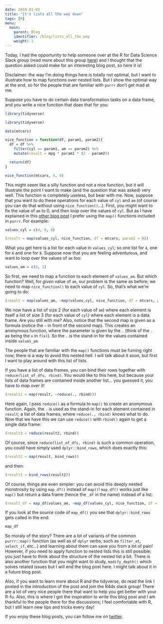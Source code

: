 ```yaml
---
date: 2018-01-03
title: "It's lists all the way down"
tags: [R]
menu:
  main:
    parent: Blog
    identifier: /blog/lists_all_the_way
    weight: 1
---
```


Today, I had the opportunity to help someone over at the R for Data Science Slack group (read more
about this group [here](https://medium.com/@kierisi/r4ds-the-next-iteration-d51e0a1b0b82)) and I
thought that the question asked could make for an interesting blog post, so here it is!

Disclaimer: the way I'm doing things here is totally not optimal, but I want to illustrate how to map
functions over nested lists. But I show the optimal way at the end, so for the people that are
familiar with `purrr` don't get mad at me.

Suppose you have to do certain data transformation tasks on a data frame, and you write a nice function
that does that for you:

```r
library(tidyverse)
```

```r
library(tidyverse)
```

```r
data(mtcars)

nice_function = function(df, param1, param2){
  df = df %>%
    filter(cyl == param1, am == param2) %>%
    mutate(result = mpg * param1 * (2 - param2))

  return(df)
}

nice_function(mtcars, 4, 0)
```

This might seem like a silly function and not a nice function, but it will illustrate the point I want
to make (and the question that was asked) very well. This function is completely useless, but bear
with me. Now, suppose that you want to do these operations for each value of `cyl` and `am` (of course
you can do that without using `nice_function()`...). First, you might want to fix the value of `am`
to 0, and then loop over the values of `cyl`. But as I have explained in this
[other blog post](http://blog.rdata.lu/post/2017-12-21-skip-errors-in-r-by-not-writing-loops/) I
prefer using the `map()` functions included in `purrr`. For example:

```r
values_cyl = c(4, 6, 8)

(result = map(values_cyl, nice_function, df = mtcars, param2 = 0))
```

What you get here is a list for each value in `values_cyl`; so one list for `4`, one for `6` and
one for `8`. Suppose now that you are feeling adventurous, and want to loop over the values of `am` too:

```r
values_am = c(0, 1)
```

So first, we need to map a function to each element of `values_am`. But which function? Well, for
*given* value of `am`, our problem is the same as before; we need to map `nice_function()` to each
value of `cyl`. So, that's what we're going to do:

```r
(result = map(values_am, ~map(values_cyl, nice_function, df = mtcars, param2 = .)))
```

We now have a list of size 2 (for each value of `am`) where each element is itself a list of size
3 (for each value of `cyl`) where each element is a data frame. Are you still with me? Also, notice
that the second map is given as a formula (notice the `~` in front of the second map). This creates
an anonymous function, where the parameter is given by the `.` (think of the `.` as being the `x`
in `f(x)`). So the `.` is the stand-in for the values contained inside `values_am`.

The people that are familiar with the `map()` functions must be fuming right now; there is a way
to avoid this nested hell. I will talk about it soon, but first I want to play around with this list of lists.

If you have a list of data frames, you can bind their rows together with `reduce(list_of_dfs, rbind)`.
You would like to this here, but because your lists of data frames are contained inside another list...
you guessed it, you have to map over it!

```r
(result2 = map(result, ~reduce(., rbind)))
```

Here again, I pass `reduce()` as a formula to `map()` to create an anonymous function. Again, the `.`
is used as the stand-in for each element contained in `result`; a list of data frames, where `reduce(., rbind)`
knows what to do. Now that we have this we can use `reduce()` with `rbind()` again to get a single
data frame:

```r
(result3 = reduce(result2, rbind))
```

Of course, since `reduce(list_of_dfs, rbind)` is such a common operation, you could have simply used
`dplyr::bind_rows`, which does exactly this:

```r
(result2 = map(result, bind_rows))
```

and then:

```r
(result3 = bind_rows(result2))
```

Of course, things are even simpler: you can avoid this deeply nested monstrosity by using `map_df()`
instead of `map()`! `map_df()` works just like `map()` but return a data frame (hence the `_df`
in the name) instead of a list:

```r
(result_df = map_df(values_am, ~map_df(values_cyl, nice_function, df = mtcars, param2 = .)))
```

If you look at the source code of `map_df()` you see that `dplyr::bind_rows` gets called in the end:

```r
map_df
```

So moraly of the story? There are a lot of variants of the common `purrr::map()` function (as well
as of `dplyr` verbs, such as `filter_at`, `select_if`, etc...) and learning about them can save you
from a lot of pain! However, if you need to apply function to nested lists this is still possible;
you just have to think about the structure of the nested list a bit. There is also another function
that you might want to study, `modify_depth()` which solves related issues but I will end the
blog post here. I might talk about it in a future blog post.

Also, if you want to learn more about R and the tidyverse, do read the link I posted in the introduction
of the post and join the R4ds slack group! There are a lot of very nice people there that want to help you
get better with your R-fu. Also, this is where I got the inspiration to write this blog post and I
am thankful to the people there for the discussions; I feel comfortable with R, but I still learn
new tips and tricks every day!

If you enjoy these blog posts, you can follow me on [twitter](https://twitter.com/brodriguesco).
